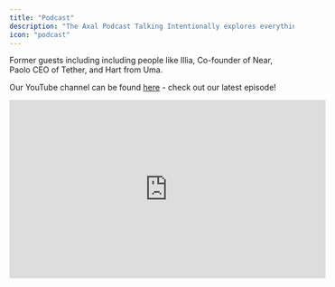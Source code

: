 ```yaml
---
title: "Podcast"
description: "The Axal Podcast Talking Intentionally explores everything related to intents, hosted by our very own [Jacob!](https://x.com/jacobkozhipatt)"
icon: "podcast"
---
```


Former guests including including people like Illia, Co-founder of Near, Paolo CEO of Tether, and Hart from Uma.

Our YouTube channel can be found [here](https://www.youtube.com/@getaxal) - check out our latest episode!

<div className="flex justify-center">
  <iframe
    width="560"
    height="315"
    src="https://www.youtube.com/embed/tgBaZnW35_0?si=brN-j_OIZyufhriK"
    title="YouTube video player"
    frameborder="0"
    allow="accelerometer; autoplay; clipboard-write; encrypted-media; gyroscope; picture-in-picture; web-share"
    referrerpolicy="strict-origin-when-cross-origin"
    allowfullscreen
  ></iframe>
</div>
